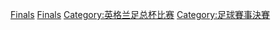 [[Category:英格蘭足總盃|Finals]]<!--Keep both categories, even though one is a subcat of the other, because it would not be obvious to navigate FACup>FACupSeasons>FACupFinals -->
[[Category:英格兰足总杯赛季|Finals]]
[[Category:英格兰足总杯比赛|Category:英格兰足总杯比赛]]
[[Category:足球賽事決賽|Category:足球賽事決賽]]